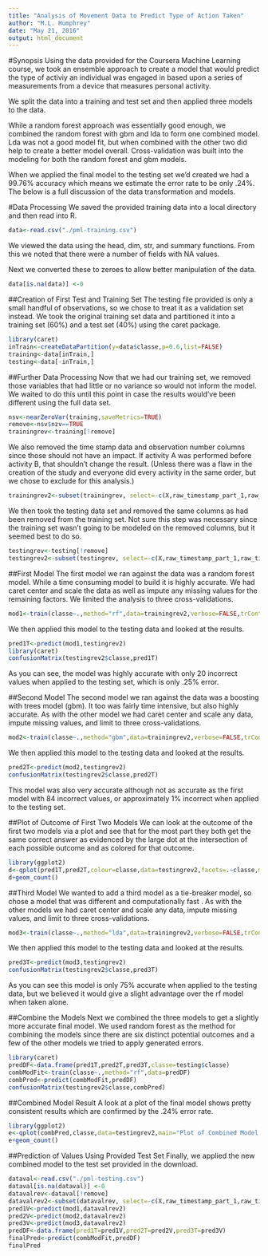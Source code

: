 ---
title: "Analysis of Movement Data to Predict Type of Action Taken"
author: "M.L. Humphrey"
date: "May 21, 2016"
output: html_document
---

#Synopsis
Using the data provided for the Coursera Machine Learning course, we took an ensemble approach to create a model that would predict the type of activiy an individual was engaged in based upon a series of measurements from a device that measures personal activity.

We split the data into a training and test set and then applied three models to the data.

While a random forest approach was essentially good enough, we combined the random forest with gbm and lda to form one combined model.  Lda was not a good model fit, but when combined with the other two did help to create a better model overall.  Cross-validation was built into the modeling for both the random forest and gbm models.

When we applied the final model to the testing set we'd created we had a 99.76% accuracy which means we estimate the error rate to be only .24%.  The below is a full discussion of the data transformation and models. 

#Data Processing
We saved the provided training data into a local directory and then read into R.

```{r cache=TRUE}
data<-read.csv("./pml-training.csv")
```

We viewed the data using the head, dim, str, and summary functions.  From this we noted that there were a number of fields with NA values.

Next we converted these to zeroes to allow better manipulation of the data.
```{r cache=TRUE}
data[is.na(data)] <-0
```


##Creation of First Test and Training Set
The testing file provided is only a small handful of observations, so we chose to treat it as a validation set instead.  We took the original training set data and partitioned it into a training set (60%) and a test set (40%) using the caret package.
```{r cache=TRUE,message=FALSE}
library(caret)
inTrain<-createDataPartition(y=data$classe,p=0.6,list=FALSE)
training<-data[inTrain,]
testing<-data[-inTrain,]
```


##Further Data Processing
Now that we had our training set, we removed those variables that had little or no variance so would not inform the model.  We waited to do this until this point in case the results would've been different using the full data set.

```{r cache=TRUE}
nsv<-nearZeroVar(training,saveMetrics=TRUE)
remove<-nsv$nzv==TRUE
trainingrev<-training[!remove]
```

We also removed the time stamp data and observation number columns since those should not have an impact.  If activity A was performed before activity B, that shouldn't change the result. (Unless there was a flaw in the creation of the study and everyone did every activity in the same order, but we chose to exclude for this analysis.)

```{r cache=TRUE}
trainingrev2<-subset(trainingrev, select=-c(X,raw_timestamp_part_1,raw_timestamp_part_2,cvtd_timestamp))
```

We then took the testing data set and removed the same columns as had been removed from the training set. Not sure this step was necessary since the training set wasn't going to be modeled on the removed columns, but it seemed best to do so.
```{r cache=TRUE}
testingrev<-testing[!remove]
testingrev2<-subset(testingrev, select=-c(X,raw_timestamp_part_1,raw_timestamp_part_2,cvtd_timestamp))
```


##First Model
The first model we ran against the data was a random forest model.  While a time consuming model to build it is highly accurate.  We had caret center and scale the data as well as impute any missing values for the remaining factors.  We limited the analysis to three cross-validations.

```{r cache=TRUE,message=FALSE}
mod1<-train(classe~.,method="rf",data=trainingrev2,verbose=FALSE,trControl=trainControl(method="cv",number=3),preProcess=c("center","scale","knnImpute"))
```

We then applied this model to the testing data and looked at the results.
```{r cache=TRUE}
pred1T<-predict(mod1,testingrev2)
library(caret)
confusionMatrix(testingrev2$classe,pred1T)
```

As you can see, the model was highly accurate with only 20 incorrect values when applied to the testing set, which is only .25% error.

##Second Model
The second model we ran against the data was a boosting with trees model (gbm).  It too was fairly time intensive, but also highly accurate.  As with the other model we had caret center and scale any data, impute missing values, and limit to three cross-validations.
```{r cache=TRUE,message=FALSE}
mod2<-train(classe~.,method="gbm",data=trainingrev2,verbose=FALSE,trControl=trainControl(method="cv",number=3),preProcess=c("center","scale","knnImpute"))
```

We then applied this model to the testing data and looked at the results.
```{r cache=TRUE}
pred2T<-predict(mod2,testingrev2)
confusionMatrix(testingrev2$classe,pred2T)
```

This model was also very accurate although not as accurate as the first model with 84 incorrect values, or approximately 1% incorrect when applied to the testing set.

##Plot of Outcome of First Two Models
We can look at the outcome of the first two models via a plot and see that for the most part they both get the same correct answer as evidenced by the large dot at the intersection of each possible outcome and as colored for that outcome.
```{r cache=TRUE}
library(ggplot2)
d<-qplot(pred1T,pred2T,colour=classe,data=testingrev2,facets=.~classe,main="Convergence of First Two Models with Actual Values For Testing Set",xlab="Random Forest Model",ylab="GBM Model")
d+geom_count()
```


##Third Model
We wanted to add a third model as a tie-breaker model, so chose a model that was different and computationally fast .  As with the other models we had caret center and scale any data, impute missing values, and limit to three cross-validations.
```{r cache=TRUE,message=FALSE}
mod3<-train(classe~.,method="lda",data=trainingrev2,verbose=FALSE,trControl=trainControl(method="cv",number=3),preProcess=c("center","scale","knnImpute"))
```

We then applied this model to the testing data and looked at the results.
```{r cache=TRUE}
pred3T<-predict(mod3,testingrev2)
confusionMatrix(testingrev2$classe,pred3T)
```

As you can see this model is only 75% accurate when applied to the testing data, but we believed it would give a slight advantage over the rf model when taken alone.

##Combine the Models
Next we combined the three models to get a slightly more accurate final model.  We used random forest as the method for combining the models since there are six distinct potential outcomes and a few of the other models we tried to apply generated errors.
```{r cache=TRUE,message=FALSE}
library(caret)
predDF<-data.frame(pred1T,pred2T,pred3T,classe=testing$classe)
combModFit<-train(classe~.,method="rf",data=predDF)
combPred<-predict(combModFit,predDF)
confusionMatrix(testingrev2$classe,combPred)
```

##Combined Model Result
A look at a plot of the final model shows pretty consistent results which are confirmed by the .24% error rate.
```{r cache=TRUE}
library(ggplot2)
e<-qplot(combPred,classe,data=testingrev2,main="Plot of Combined Model Versus Actual Values For Testing Set",xlab="Combined Model",ylab="Actual Values")
e+geom_count()

```

##Prediction of Values Using Provided Test Set
Finally, we applied the new combined model to the test set provided in the download.
```{r cache=TRUE}
dataval<-read.csv("./pml-testing.csv")
dataval[is.na(dataval)] <-0
datavalrev<-dataval[!remove]
datavalrev2<-subset(datavalrev, select=-c(X,raw_timestamp_part_1,raw_timestamp_part_2,cvtd_timestamp))
pred1V<-predict(mod1,datavalrev2)
pred2V<-predict(mod2,datavalrev2)
pred3V<-predict(mod3,datavalrev2)
predDF<-data.frame(pred1T=pred1V,pred2T=pred2V,pred3T=pred3V)
finalPred<-predict(combModFit,predDF)
finalPred
```

